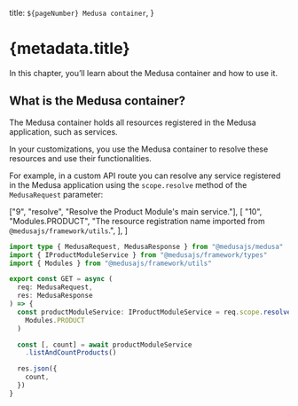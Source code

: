   title: `${pageNumber} Medusa container`,
}

# {metadata.title}

In this chapter, you’ll learn about the Medusa container and how to use it.

## What is the Medusa container?

The Medusa container holds all resources registered in the Medusa application, such as services.

In your customizations, you use the Medusa container to resolve these resources and use their functionalities.

For example, in a custom API route you can resolve any service registered in the Medusa application using the `scope.resolve` method of the `MedusaRequest` parameter:

  ["9", "resolve", "Resolve the Product Module's main service."],
  [
    "10",
    "Modules.PRODUCT",
    "The resource registration name imported from `@medusajs/framework/utils`.",
  ],
]

```ts highlights={highlights}
import type { MedusaRequest, MedusaResponse } from "@medusajs/medusa"
import { IProductModuleService } from "@medusajs/framework/types"
import { Modules } from "@medusajs/framework/utils"

export const GET = async (
  req: MedusaRequest, 
  res: MedusaResponse
) => {
  const productModuleService: IProductModuleService = req.scope.resolve(
    Modules.PRODUCT
  )

  const [, count] = await productModuleService
    .listAndCountProducts()

  res.json({
    count,
  })
}
```
